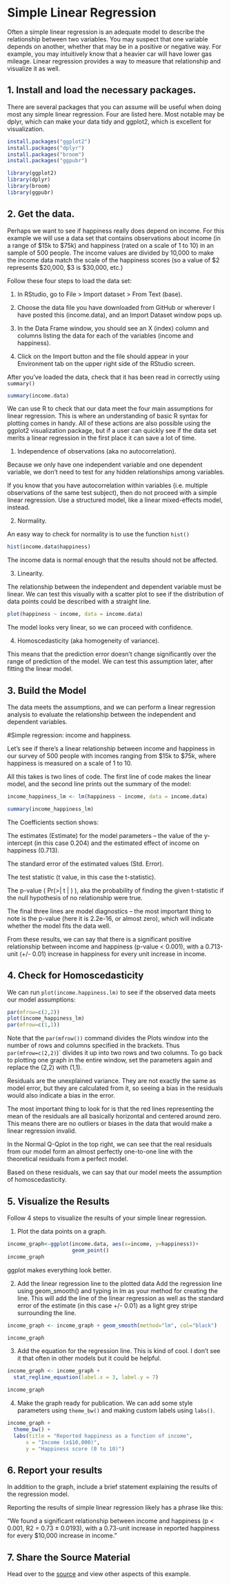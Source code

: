 # Simple Linear Regression

Often a simple linear regression is an adequate model to describe the relationship between two variables.  You may suspect that one variable depends on another, whether that may be in a positive or negative way.  For example,
you may intuitively know that a heavier car will have lower gas mileage.  Linear regression provides a way 
to measure that relationship and visualize it as well.


## 1. Install and load the necessary packages.

There are several packages that you can assume will be useful when doing most any simple linear regression.  Four are listed here.  Most notable may be dplyr, which can make your data tidy and ggplot2, which is excellent for visualization.

```r

install.packages("ggplot2")
install.packages("dplyr")
install.packages("broom")
install.packages("ggpubr")

library(ggplot2)
library(dplyr)
library(broom)
library(ggpubr)

```

## 2. Get the data.

Perhaps we want to see if happiness really does depend on income.  For this example we will use a data set that contains  observations about income (in a range of $15k to $75k) and happiness (rated on a scale of 1 to 10) in an sample of 500 people. The income values are divided by 10,000 to make the income data match the scale of the happiness scores (so a value of $2 represents $20,000, $3 is $30,000, etc.)

Follow these four steps to load the data set:

1.  In RStudio, go to File > Import dataset  > From Text (base).

2.  Choose the data file you have downloaded from GitHub or wherever I have posted this (income.data), and an Import Dataset window pops up.

3.  In the Data Frame window, you should see an X (index) column and columns listing the data for each of the variables (income and happiness).

4.  Click on the Import button and the file should appear in your Environment tab on the upper right side of the RStudio screen.

After you’ve loaded the data, check that it has been read in correctly using `summary()`

```r

summary(income.data)

```

We can use R to check that our data meet the four main assumptions for linear regression.
This is where an understanding of basic R syntax for plotting comes in handy.  All of these actions are also possible using the ggplot2 visualization package, but if a user can quickly see if the data set merits a linear regression in the first place it can save a lot of time.  

1.  Independence of observations (aka no autocorrelation).

Because we only have one independent variable and one dependent variable, we don’t need to test for any hidden relationships among variables.

If you know that you have autocorrelation within variables (i.e. multiple observations of the same test subject), then do not proceed with a simple linear regression. Use a structured model, like a linear mixed-effects model, instead.

2.  Normality.

An easy way to check for normality is to use the function `hist()`
```r

hist(income.data$happiness)

```
The income data is normal enough that the results should not be affected.

3.  Linearity.

The relationship between the independent and dependent variable must be linear. We can test this visually with a scatter plot to see if the distribution of data points could be described with a straight line.
```r

plot(happiness ~ income, data = income.data)

```
The model looks very linear, so we can proceed with confidence.

4.  Homoscedasticity (aka homogeneity of variance).

This means that the prediction error doesn’t change significantly over the range of prediction of the model. We can test this assumption later, after fitting the linear model.


## 3. Build the Model

The data meets the assumptions, and we can perform a linear regression analysis to evaluate the relationship between the independent and dependent variables.

#Simple regression: income and happiness.

Let’s see if there’s a linear relationship between income and happiness in our survey of 500 people with incomes ranging from $15k to $75k, where happiness is measured on a scale of 1 to 10.

All this takes is two lines of code. The first line of code makes the linear model, and the second line prints out the summary of the model:

```r

income_happiness_lm <- lm(happiness ~ income, data = income.data)

summary(income_happiness_lm)

```
The Coefficients section shows:

The estimates (Estimate) for the model parameters – 
the value of the y-intercept (in this case 0.204) and the estimated effect of income on happiness (0.713).

The standard error of the estimated values (Std. Error).

The test statistic (t value, in this case the t-statistic).

The p-value ( Pr(>| t | ) ), aka the probability of finding the given t-statistic if the null hypothesis of no relationship were true.

The final three lines are model diagnostics – the most important thing to note is the p-value (here it is 2.2e-16, or almost zero), which will indicate whether the model fits the data well.

From these results, we can say that there is a significant positive relationship between income and happiness (p-value < 0.001), with a 0.713-unit (+/- 0.01) increase in happiness for every unit increase in income.


## 4. Check for Homoscedasticity

We can run `plot(income.happiness.lm)` to see if the observed data meets our model assumptions:
```r

par(mfrow=c(2,2))
plot(income_happiness_lm)
par(mfrow=c(1,1))

```
Note that the `par(mfrow())` command divides the Plots window into the number of rows and columns specified in the brackets. Thus `par(mfrow=c(2,2)`)` divides it up into two rows and two columns. To go back to plotting one graph in the entire window, set the parameters again and replace the (2,2) with (1,1).

Residuals are the unexplained variance. They are not exactly the same as model error, but they are calculated from it, so seeing a bias in the residuals would also indicate a bias in the error.

The most important thing to look for is that the red lines representing the mean of the residuals are all basically horizontal and centered around zero. This means there are no outliers or biases in the data that would make a linear regression invalid.

In the Normal Q-Qplot in the top right, we can see that the real residuals from our model form an almost perfectly one-to-one line with the theoretical residuals from a perfect model.

Based on these residuals, we can say that our model meets the assumption of homoscedasticity.

## 5. Visualize the Results

Follow 4 steps to visualize the results of your simple linear regression.

1.  Plot the data points on a graph.
```r

income_graph<-ggplot(income.data, aes(x=income, y=happiness))+
                     geom_point()
income_graph

```
ggplot makes everything look better.  

2.  Add the linear regression line to the plotted data
Add the regression line using geom_smooth() and typing in lm as your method for creating the line. 
This will add the line of the linear regression as well as the standard error of the estimate (in this case +/- 0.01) as a light grey stripe surrounding the line.
```r

income_graph <- income_graph + geom_smooth(method="lm", col="black")

income_graph

```
3.  Add the equation for the regression line.
This is kind of cool.  I don't see it that often in other models but it could be helpful.
```r

income_graph <- income_graph +
  stat_regline_equation(label.x = 3, label.y = 7)

income_graph

```
4. Make the graph ready for publication.
We can add some style parameters using `theme_bw()` and making custom labels using `labs()`.

```r

income_graph +
  theme_bw() +
  labs(title = "Reported happiness as a function of income",
      x = "Income (x$10,000)",
      y = "Happiness score (0 to 10)")

```
## 6. Report your results

In addition to the graph, include a brief statement explaining the results of the regression model.

Reporting the results of simple linear regression likely has a phrase like this:

"We found a significant relationship between income and happiness (p < 0.001, R2 = 0.73 ± 0.0193), 
with a 0.73-unit increase in reported happiness for every $10,000 increase in income."


## 7. Share the Source Material

Head over to the [source](https://www.scribbr.com/statistics/linear-regression-in-r/) and view other 
aspects of this example.
